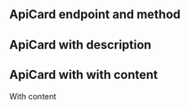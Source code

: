 
<Meta title="Components/Docs/ApiCard" />

## ApiCard endpoint and method

<Canvas isExpanded>
  <ApiCard method="GET" path="/api/resource" />
  <ApiCard method="POST" path="/api/resource" />
  <ApiCard method="PUT" path="/api/resource" />
  <ApiCard method="PATCH" path="/api/resource" />
  <ApiCard method="DELETE" path="/api/resource" />
  <ApiCard method="HEAD" path="/api/resource" />
  <ApiCard method="OPTIONS" path="/api/resource" />
  <ApiCard method="Random" path="/api/resource" />
</Canvas>

<Divider size="small" />

## ApiCard with description

<Canvas isExpanded>
  <ApiCard method="GET" path="/api/resource" description="Get resource data" />
</Canvas>

<Divider size="small" />

## ApiCard with with content

<Canvas isExpanded>
  <ApiCard method="GET" path="/api/resource" description="Get resource data">
    <Paragraph>With content</Paragraph>
  </ApiCard>
</Canvas>

<Divider size="small" />
